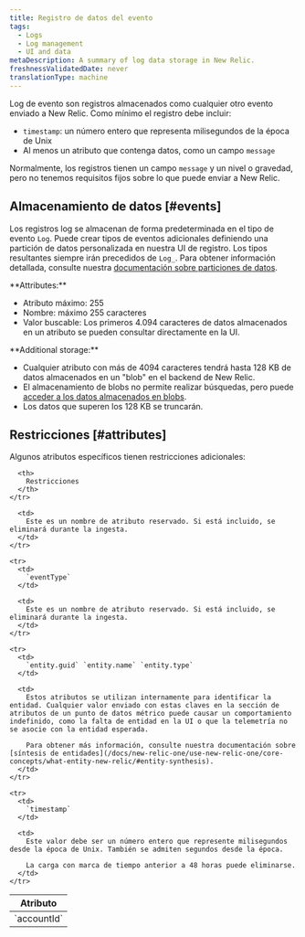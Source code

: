 ```yaml
---
title: Registro de datos del evento
tags:
  - Logs
  - Log management
  - UI and data
metaDescription: A summary of log data storage in New Relic.
freshnessValidatedDate: never
translationType: machine
---
```


Log de evento son registros almacenados como cualquier otro evento enviado a New Relic. Como mínimo el registro debe incluir:

* `timestamp`: un número entero que representa milisegundos de la época de Unix
* Al menos un atributo que contenga datos, como un campo `message`

Normalmente, los registros tienen un campo `message` y un nivel o gravedad, pero no tenemos requisitos fijos sobre lo que puede enviar a New Relic.

## Almacenamiento de datos [#events]

Los registros log se almacenan de forma predeterminada en el tipo de evento `Log`. Puede crear tipos de eventos adicionales definiendo una partición de datos personalizada en nuestra UI de registro. Los tipos resultantes siempre irán precedidos de `Log_`. Para obtener información detallada, consulte nuestra [documentación sobre particiones de datos](/docs/logs/ui-data/data-partitions/).

<DNT>
  **Attributes:**
</DNT>

* Atributo máximo: 255
* Nombre: máximo 255 caracteres
* Valor buscable: Los primeros 4.094 caracteres de datos almacenados en un atributo se pueden consultar directamente en la UI.

<DNT>
  **Additional storage:**
</DNT>

* Cualquier atributo con más de 4094 caracteres tendrá hasta 128 KB de datos almacenados en un "blob" en el backend de New Relic.
* El almacenamiento de blobs no permite realizar búsquedas, pero puede [acceder a los datos almacenados en blobs](/docs/logs/ui-data/long-logs-blobs).
* Los datos que superen los 128 KB se truncarán.

## Restricciones [#attributes]

Algunos atributos específicos tienen restricciones adicionales:

<table>
  <thead>
    <tr>
      <th style={{ width: "150px" }}>
        Atributo
      </th>

      <th>
        Restricciones
      </th>
    </tr>
  </thead>

  <tbody>
    <tr>
      <td>
        `accountId`
      </td>

      <td>
        Este es un nombre de atributo reservado. Si está incluido, se eliminará durante la ingesta.
      </td>
    </tr>

    <tr>
      <td>
        `eventType`
      </td>

      <td>
        Este es un nombre de atributo reservado. Si está incluido, se eliminará durante la ingesta.
      </td>
    </tr>

    <tr>
      <td>
        `entity.guid` `entity.name` `entity.type`
      </td>

      <td>
        Estos atributos se utilizan internamente para identificar la entidad. Cualquier valor enviado con estas claves en la sección de atributos de un punto de datos métrico puede causar un comportamiento indefinido, como la falta de entidad en la UI o que la telemetría no se asocie con la entidad esperada.

        Para obtener más información, consulte nuestra documentación sobre [síntesis de entidades](/docs/new-relic-one/use-new-relic-one/core-concepts/what-entity-new-relic/#entity-synthesis).
      </td>
    </tr>

    <tr>
      <td>
        `timestamp`
      </td>

      <td>
        Este valor debe ser un número entero que represente milisegundos desde la época de Unix. También se admiten segundos desde la época.

        La carga con marca de tiempo anterior a 48 horas puede eliminarse.
      </td>
    </tr>
  </tbody>
</table>